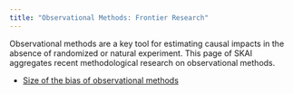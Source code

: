 ```yaml
---
title: "Observational Methods: Frontier Research"
---
```


Observational methods are a key tool for estimating causal impacts in the absence of randomized or natural experiment.
This page of SKAI aggregates recent methodological research on observational methods.

* [Size of the bias of observational methods](https://chabefer.github.io/SKAI_Bias_Observational_Methods/)
